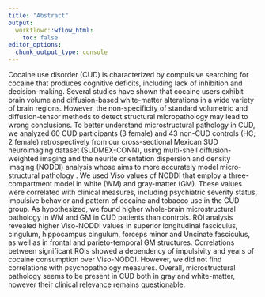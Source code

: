 ```yaml
---
title: "Abstract"
output:
  workflowr::wflow_html:
    toc: false
editor_options:
  chunk_output_type: console
---
```


Cocaine use disorder (CUD) is characterized by compulsive searching for cocaine that produces cognitive deficits, including lack of inhibition and decision-making. Several studies have shown that cocaine users exhibit brain volume and diffusion-based white-matter alterations in a wide variety of brain regions. However, the non-specificity of standard volumetric and diffusion-tensor methods to detect structural micropathology may lead to wrong conclusions. To better understand microstructural pathology in CUD, we analyzed 60 CUD participants (3 female) and 43 non-CUD controls (HC; 2 female) retrospectively from our cross-sectional Mexican SUD neuroimaging dataset (SUDMEX-CONN), using multi-shell diffusion-weighted imaging and the neurite orientation dispersion and density imaging (NODDI) analysis whose aims to more accurately model micro-structural pathology . We used Viso values of NODDI that employ a three-compartment model in white (WM) and gray-matter (GM). These values were correlated with clinical measures, including psychiatric severity status, impulsive behavior and pattern of cocaine and tobacco use in the CUD group. As hypothesized, we found higher whole-brain microstructural pathology in WM and GM in CUD patients than controls. ROI analysis revealed higher Viso-NODDI values in superior longitudinal fasciculus, cingulum, hippocampus cingulum, forceps minor and Uncinate fasciculus, as well as in frontal and parieto-temporal GM structures. Correlations between significant ROIs showed a dependency of impulsivity and years of cocaine consumption over Viso-NODDI. However, we did not find correlations with psychopathology measures. Overall, microstructural pathology seems to be present in CUD both in gray and white-matter, however their clinical relevance remains questionable.

